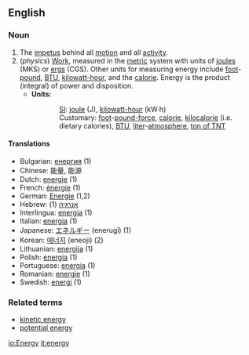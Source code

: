 ==English==

===Noun===
{{en-noun-irreg|energies}}

# The [[impetus]] behind all [[motion]] and all [[activity]].  
# (''physics'') [[Work]], measured in the [[metric]] system with units of [[joule]]s (MKS) or [[erg]]s (CGS).  Other units for measuring energy include [[foot]]-[[pound-force|pound]], [[BTU]], [[kilowatt-hour]], and the [[calorie]].  Energy is the product (integral) of power and disposition.
#*'''Units:'''
#::[[SI]]: [[joule]] (J), [[kilowatt-hour]] (kW·h)<!--in a strict sense, hours are not part of SI but are acceptable for use with SI-->
#::Customary: [[foot]]-[[pound-force]], [[calorie]], [[kilocalorie]] (i.e. dietary calories), [[BTU]], [[liter]]-[[atmosphere]], [[ton of TNT]] 

====Translations====
*Bulgarian: [[енергия]] {{f}} (1)
*Chinese: 能量, 能源
*Dutch: [[energie]] {{f}} (1)
*French: [[énergie]] {{f}} (1)
*German: [[Energie]] {{f}} (1,2)
*Hebrew: [[אנרגיה]] {{f}} (1)
*Interlingua: [[energia]] (1)
*Italian:  [[energia]] {{f}} (1)
*Japanese: [[エネルギー]] (enerugī) (1)
*Korean: [[에너지]] (eneoji) (2)
*Lithuanian: [[energija]] {{f}} (1)
*Polish: [[energia]] {{f}} (1)
*Portuguese: [[energia]] {{f}} (1)
*Romanian: [[energie]] {{f}} (1)
*Swedish: [[energi]] {{c}} (1)

===Related terms===
*[[kinetic energy]]
*[[potential energy]]

[[io:Energy]]
[[it:energy]]